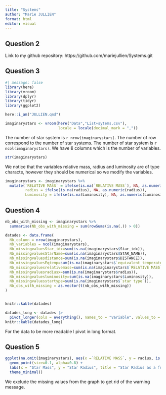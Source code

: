 ```yaml
---
title: "Systems"
author: "Marie JULLIEN"
format: html
editor: visual
---
```


## Question 2
Link to my github repository: https://github.com/mariejullien/Systems.git

## Question 3
```r
#| message: false
library(here)
library(vroom)
library(dplyr)
library(tidyr)
library(ggplot2)
```

```r
here::i_am("JULLIEN.qmd")
```


```r
imaginarystars <- vroom(here("Data","List+sytems.csv"),
                        locale = locale(decimal_mark = ","))
```
The number of star system is `r nrow(imaginarystars)`.
The number of row correspond to the number of star systems. 
The number of star system is `r ncol(imaginarystars)`.
We have 8 columns which is the number of variables. 

```r
str(imaginarystars)
```

We notice that the variables relative mass, radius and luminosity are of type characte, however they should be numerical so we modify the variables. 

```r
imaginarystars <- imaginarystars %>%
  mutate(`RELATIVE MASS` = ifelse(is.na(`RELATIVE MASS`), NA, as.numeric(`RELATIVE MASS`)),
         radius = ifelse(is.na(radius), NA, as.numeric(radius)),
         Luminosity = ifelse(is.na(Luminosity), NA, as.numeric(Luminosity)))

```

## Question 4
```r
nb_obs_with_missing <- imaginarystars %>%
  summarise(Nb_obs_with_missing = sum(rowSums(is.na(.)) > 0))

datades <- data.frame(
  Nb_column = nrow(imaginarystars),
  Nb_variables = ncol(imaginarystars),
  Nb_missingvaluesStar_idx=sum(is.na(imaginarystars$Star_idx)),
  Nb_missingvaluesStarName=sum(is.na(imaginarystars$STAR_NAME)),
  Nb_missingvaluesdistance=sum(is.na(imaginarystars$DISTANCE)),
  Nb_missingvaluesEqtemp=sum(is.na(imaginarystars$`equivalent temperature`)),
  Nb_missingvaluesrelativemass=sum(is.na(imaginarystars$`RELATIVE MASS`)),
  Nb_missingvaluesradiusx=sum(is.na(imaginarystars$radius)),
  Nb_missingvaluesluminosity=sum(is.na(imaginarystars$Luminosity)),
  Nb_missingvaluesstartype=sum(is.na(imaginarystars$`star type`)),
  Nb_obs_with_missing = as.vector(t(nb_obs_with_missing))
)


knitr::kable(datades)

```
```r
datades_long <- datades |>
  pivot_longer(cols = everything(), names_to = "Variable", values_to = "Value")
knitr::kable(datades_long)
```
For the data to be more readable I pivot in long format. 


## Question 5
```r
ggplot(na.omit(imaginarystars), aes(x =`RELATIVE MASS`, y = radius, is.na())) +
  geom_point(size=0.1, alpha=0.8) +  
  labs(x = "Star Mass", y = "Star Radius", title = "Star Radius as a function of Mass") +
  theme_minimal()
```

We exclude the missing values from the graph to get rid of the warning message. 




